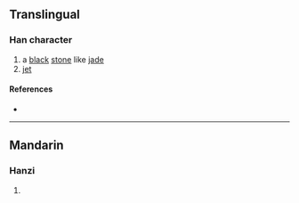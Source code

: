 {{character info}}
==Translingual==

===Han character===
{{Han char|rn=96|rad=玉|as=11|sn=16|four=77103|canj=SEMGI|ids=⿱殹玉}}

# a [[black]] [[stone]] like [[jade]]
# [[jet]]

====References====
* {{Han ref|kx=0740.190|dkj=21188|dj=1150.110|hdz=21136.110|uh=747F|ud=29823|bh=EA62|bd=60002}}

----

==Mandarin==

===Hanzi===
{{cmn-hanzi|pin=[[li]] ([[li5]]), [[yī]] ([[yi1]])|wg=li<sup>5</sup>, i<sup>1</sup>}}

# {{rfdef|cmn|sort=玉11}}